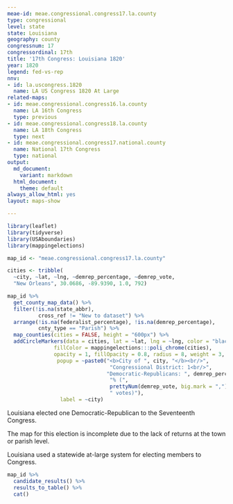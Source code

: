 ```yaml
---
meae-id: meae.congressional.congress17.la.county
type: congressional
level: state
state: Louisiana
geography: county
congressnum: 17
congressordinal: 17th
title: '17th Congress: Louisiana 1820'
year: 1820
legend: fed-vs-rep
nnv:
- id: la.uscongress.1820
  name: LA US Congress 1820 At Large
related-maps:
- id: meae.congressional.congress16.la.county
  name: LA 16th Congress
  type: previous
- id: meae.congressional.congress18.la.county
  name: LA 18th Congress
  type: next
- id: meae.congressional.congress17.national.county
  name: National 17th Congress
  type: national
output:
  md_document:
    variant: markdown
  html_document:
    theme: default
always_allow_html: yes
layout: maps-show

---
```


```r
library(leaflet)
library(tidyverse)
library(USAboundaries)
library(mappingelections)

map_id <- "meae.congressional.congress17.la.county"

cities <- tribble(
  ~city, ~lat, ~lng, ~demrep_percentage, ~demrep_vote, 
  "New Orleans", 30.0686, -89.9390, 1.0, 792)
```

<div class="map">

```r
map_id %>%
  get_county_map_data() %>%
  filter(!is.na(state_abbr),
          cross_ref != "New to dataset") %>%
  arrange(!is.na(federalist_percentage), !is.na(demrep_percentage), 
          cnty_type == "Parish") %>% 
  map_counties(cities = FALSE, height = "600px") %>% 
  addCircleMarkers(data = cities, lat = ~lat, lng = ~lng, color = "black",
               fillColor = mappingelections:::poli_chrome(cities),
               opacity = 1, fillOpacity = 0.8, radius = 8, weight = 3,
                popup = ~paste0("<b>City of ", city, "</b><br/>",
                                 "Congressional District: 1<br/>",
                                "Democratic-Republicans: ", demrep_percentage * 100,
                                 "% (", 
                                 prettyNum(demrep_vote, big.mark = ","),
                                 " votes)"),
                 label = ~city)
```

</div>

Louisiana elected one Democratic-Republican to the Seventeenth Congress.

The map for this election is incomplete due to the lack of returns at the town or parish level.

Louisiana used a statewide at-large system for electing members to Congress. 

<div class="results-table">

```r
map_id %>%
  candidate_results() %>%
  results_to_table() %>%
  cat()
```

</div>

